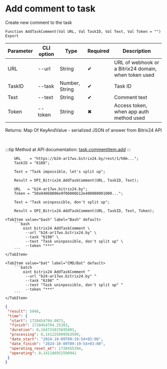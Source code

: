 ﻿---
sidebar_position: 3
description: Add comment to task and other functions to work with Bitrix24 in the Open Integration Package, a free open-source integration library for 1C:Enterprise 8, OneScript and CLI
keywords: [1C, 1С, 1С:Enterprise, 1С:Enterprise 8.3, API, Integration, Services, Exchange, OneScript, CLI, Bitrix24]
---


# Add comment to task
 Create new comment to the task



`Function AddTaskComment(Val URL, Val TaskID, Val Text, Val Token = "") Export`

  | Parameter | CLI option | Type | Required | Description |
  |-|-|-|-|-|
  | URL | --url | String | &#x2714; | URL of webhook or a Bitrix24 domain, when token used |
  | TaskID | --task | Number, String | &#x2714; | Task ID |
  | Text | --text | String | &#x2714; | Comment text |
  | Token | --token | String | &#x2716; | Access token, when app auth method used |

  
  Returns:  Map Of KeyAndValue - serialized JSON of answer from Bitrix24 API

<br/>

:::tip
Method at API documentation: [task.commentitem.add](https://dev.1c-bitrix.ru/rest_help/tasks/task/commentitem/add.php)
:::
<br/>



```bsl title="1C:Enterprise/OneScript code example"
    URL    = "https://b24-ar17wx.bitrix24.by/rest/1/h0m...";
    TaskID = "6188";

    Text = "Task impossible, let's split up";

    Result = OPI_Bitrix24.AddTaskComment(URL, TaskID, Text);

    URL   = "b24-ar17wx.bitrix24.by";
    Token = "50a94068006e9f06006b12e400000001000...";

    Text = "Task uninpossible, don't split up";

    Result = OPI_Bitrix24.AddTaskComment(URL, TaskID, Text, Token);
```
 

 <Tabs>
  
    <TabItem value="bash" label="Bash" default>
        ```bash
            oint bitrix24 AddTaskComment \
             --url "b24-ar17wx.bitrix24.by" \
             --task "6198" \
             --text "Task uninpossible, don't split up" \
             --token "***"
        ```
    </TabItem>
  
    <TabItem value="bat" label="CMD/Bat" default>
        ```batch
            oint bitrix24 AddTaskComment ^
             --url "b24-ar17wx.bitrix24.by" ^
             --task "6198" ^
             --text "Task uninpossible, don't split up" ^
             --token "***"
        ```
    </TabItem>
</Tabs>


```json title="Result"
{
 "result": 5946,
 "time": {
  "start": 1728454794.0873,
  "finish": 1728454794.25203,
  "duration": 0.164731025695801,
  "processing": 0.141225099563599,
  "date_start": "2024-10-09T09:19:54+03:00",
  "date_finish": "2024-10-09T09:19:54+03:00",
  "operating_reset_at": 1728455394,
  "operating": 0.141186952590942
 }
}
```
